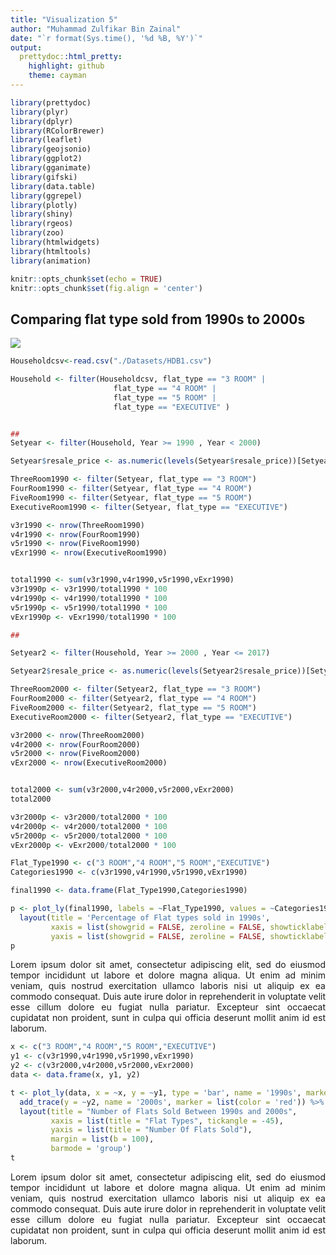 ```yaml
---
title: "Visualization 5"
author: "Muhammad Zulfikar Bin Zainal"
date: "`r format(Sys.time(), '%d %B, %Y')`"
output:
  prettydoc::html_pretty:
    highlight: github
    theme: cayman
---
```


```r
library(prettydoc)
library(plyr)
library(dplyr)
library(RColorBrewer)
library(leaflet)
library(geojsonio)
library(ggplot2)
library(gganimate)
library(gifski)
library(data.table)
library(ggrepel)
library(plotly)
library(shiny)
library(rgeos)
library(zoo)
library(htmlwidgets)
library(htmltools)
library(animation)
```


```r
knitr::opts_chunk$set(echo = TRUE)
knitr::opts_chunk$set(fig.align = 'center')
```

 
## Comparing flat type sold from 1990s to 2000s

<style>
body {
text-align: justify}
</style>

<style>
.html-widget {
    margin: auto;
}
</style>

![](Images/2T2J0398.jpg)

```r


Householdcsv<-read.csv("./Datasets/HDB1.csv")

Household <- filter(Householdcsv, flat_type == "3 ROOM" |
                       flat_type == "4 ROOM" | 
                       flat_type == "5 ROOM" | 
                       flat_type == "EXECUTIVE" )


##
Setyear <- filter(Household, Year >= 1990 , Year < 2000)

Setyear$resale_price <- as.numeric(levels(Setyear$resale_price))[Setyear$resale_price]

ThreeRoom1990 <- filter(Setyear, flat_type == "3 ROOM")
FourRoom1990 <- filter(Setyear, flat_type == "4 ROOM")
FiveRoom1990 <- filter(Setyear, flat_type == "5 ROOM")
ExecutiveRoom1990 <- filter(Setyear, flat_type == "EXECUTIVE")

v3r1990 <- nrow(ThreeRoom1990)
v4r1990 <- nrow(FourRoom1990)
v5r1990 <- nrow(FiveRoom1990)
vExr1990 <- nrow(ExecutiveRoom1990)


total1990 <- sum(v3r1990,v4r1990,v5r1990,vExr1990)
v3r1990p <- v3r1990/total1990 * 100
v4r1990p <- v4r1990/total1990 * 100
v5r1990p <- v5r1990/total1990 * 100
vExr1990p <- vExr1990/total1990 * 100

##

Setyear2 <- filter(Household, Year >= 2000 , Year <= 2017)

Setyear2$resale_price <- as.numeric(levels(Setyear2$resale_price))[Setyear2$resale_price]

ThreeRoom2000 <- filter(Setyear2, flat_type == "3 ROOM")
FourRoom2000 <- filter(Setyear2, flat_type == "4 ROOM")
FiveRoom2000 <- filter(Setyear2, flat_type == "5 ROOM")
ExecutiveRoom2000 <- filter(Setyear2, flat_type == "EXECUTIVE")

v3r2000 <- nrow(ThreeRoom2000)
v4r2000 <- nrow(FourRoom2000)
v5r2000 <- nrow(FiveRoom2000)
vExr2000 <- nrow(ExecutiveRoom2000)


total2000 <- sum(v3r2000,v4r2000,v5r2000,vExr2000)
total2000

v3r2000p <- v3r2000/total2000 * 100
v4r2000p <- v4r2000/total2000 * 100
v5r2000p <- v5r2000/total2000 * 100
vExr2000p <- vExr2000/total2000 * 100
```

```r
Flat_Type1990 <- c("3 ROOM","4 ROOM","5 ROOM","EXECUTIVE")
Categories1990 <- c(v3r1990,v4r1990,v5r1990,vExr1990)

final1990 <- data.frame(Flat_Type1990,Categories1990)

p <- plot_ly(final1990, labels = ~Flat_Type1990, values = ~Categories1990, type = 'pie') %>%
  layout(title = 'Percentage of Flat types sold in 1990s',
         xaxis = list(showgrid = FALSE, zeroline = FALSE, showticklabels = FALSE),
         yaxis = list(showgrid = FALSE, zeroline = FALSE, showticklabels = FALSE))
p
```

Lorem ipsum dolor sit amet, consectetur adipiscing elit, sed do eiusmod tempor incididunt ut labore et dolore magna aliqua. Ut enim ad minim veniam, quis nostrud exercitation ullamco laboris nisi ut aliquip ex ea commodo consequat. Duis aute irure dolor in reprehenderit in voluptate velit esse cillum dolore eu fugiat nulla pariatur. Excepteur sint occaecat cupidatat non proident, sunt in culpa qui officia deserunt mollit anim id est laborum.

```r
x <- c("3 ROOM","4 ROOM","5 ROOM","EXECUTIVE")
y1 <- c(v3r1990,v4r1990,v5r1990,vExr1990)
y2 <- c(v3r2000,v4r2000,v5r2000,vExr2000)
data <- data.frame(x, y1, y2)

t <- plot_ly(data, x = ~x, y = ~y1, type = 'bar', name = '1990s', marker = list(color = 'dark green')) %>%
  add_trace(y = ~y2, name = '2000s', marker = list(color = 'red')) %>%
  layout(title = "Number of Flats Sold Between 1990s and 2000s",
         xaxis = list(title = "Flat Types", tickangle = -45),
         yaxis = list(title = "Number Of Flats Sold"),
         margin = list(b = 100),
         barmode = 'group')
t
```
Lorem ipsum dolor sit amet, consectetur adipiscing elit, sed do eiusmod tempor incididunt ut labore et dolore magna aliqua. Ut enim ad minim veniam, quis nostrud exercitation ullamco laboris nisi ut aliquip ex ea commodo consequat. Duis aute irure dolor in reprehenderit in voluptate velit esse cillum dolore eu fugiat nulla pariatur. Excepteur sint occaecat cupidatat non proident, sunt in culpa qui officia deserunt mollit anim id est laborum.
